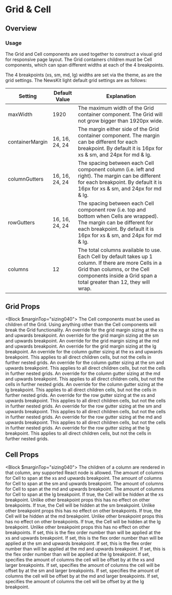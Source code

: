 

# Grid & Cell

## Overview

### Usage

The Grid and Cell components are used together to construct a visual grid for responsive page layout. The Grid containers children must be Cell components, which can span different widths at each of the 4 breakpoints.

The 4 breakpoints (xs, sm, md, lg) widths are set via the theme, as are the grid settings. The NewsKit light default grid settings are as follows:

| Setting         | Default Value  | Explanation                                                                                                                                                                                                    |
| --------------- | -------------- | -------------------------------------------------------------------------------------------------------------------------------------------------------------------------------------------------------------- |
| maxWidth        | 1920           | The maximum width of the Grid container component. The Grid will not grow bigger than 1920px wide.                                                                                                             |
| containerMargin | 16, 16, 24, 24 | The margin either side of the Grid container component. The margin can be different for each breakpoint. By default it is 16px for xs & sm, and 24px for md & lg.                                              |
| columnGutters   | 16, 16, 24, 24 | The spacing between each Cell component column (i.e. left and right). The margin can be different for each breakpoint. By default it is 16px for xs & sm, and 24px for md & lg.                                |
| rowGutters      | 16, 16, 24, 24 | The spacing between each Cell component row (i.e. top and bottom when Cells are wrapped). The margin can be different for each breakpoint. By default it is 16px for xs & sm, and 24px for md & lg.            |
| columns         | 12             | The total columns available to use. Each Cell by default takes up 1 column. If there are more Cells in a Grid than columns, or the Cell components inside a Grid span a total greater than 12, they will wrap. |

## Grid Props

<Block $marginTop="sizing040">
  <Prop name="children" type="Cell">
    The Cell components must be used as children of the Grid. Using anything other than the Cell components will break the Grid functionality.
  </Prop>
  <Prop name="xsMargin" type="SizingKeys">
    An override for the grid margin sizing at the xs and upwards breakpoint.
  </Prop>
  <Prop name="smMargin" type="SizingKeys">
    An override for the grid margin sizing at the sm and upwards breakpoint.
  </Prop>
  <Prop name="mdMargin" type="SizingKeys">
    An override for the grid margin sizing at the md and upwards breakpoint.
  </Prop>
  <Prop name="lgMargin" type="SizingKeys">
    An override for the grid margin sizing at the lg breakpoint.
  </Prop>
  <Prop name="xsColumnGutter" type="SizingKeys">
    An override for the column gutter sizing at the xs and upwards breakpoint. This applies to all direct children cells, but not the cells in further nested grids.
  </Prop>
  <Prop name="smColumnGutter" type="SizingKeys">
    An override for the column gutter sizing at the sm and upwards breakpoint. This applies to all direct children cells, but not the cells in further nested grids.
  </Prop>
  <Prop name="mdColumnGutter" type="SizingKeys">
    An override for the column gutter sizing at the md and upwards breakpoint. This applies to all direct children cells, but not the cells in further nested grids.
  </Prop>
  <Prop name="lgColumnGutter" type="SizingKeys">
    An override for the column gutter sizing at the lg breakpoint. This applies to all direct children cells, but not the cells in further nested grids.
  </Prop>
  <Prop name="xsRowGutter" type="SizingKeys">
    An override for the row gutter sizing at the xs and upwards breakpoint. This applies to all direct children cells, but not the cells in further nested grids.
  </Prop>
  <Prop name="smRowGutter" type="SizingKeys">
    An override for the row gutter sizing at the sm and upwards breakpoint. This applies to all direct children cells, but not the cells in further nested grids.
  </Prop>
  <Prop name="mdRowGutter" type="SizingKeys">
    An override for the row gutter sizing at the md and upwards breakpoint. This applies to all direct children cells, but not the cells in further nested grids.
  </Prop>
  <Prop name="lgRowGutter" type="SizingKeys">
    An override for the row gutter sizing at the lg breakpoint. This applies to all direct children cells, but not the cells in further nested grids.
  </Prop>
</Block>

## Cell Props

<Block $marginTop="sizing040">
  <Prop name="children" type="React.ReactNode">
    The children of a column are rendered in that column, any supported React
    node is allowed.
  </Prop>
  <Prop name="xs" type="number" default={1}>
    The amount of columns for Cell to span at the xs and upwards breakpoint.
  </Prop>
  <Prop name="sm" type="number" default={1}>
    The amount of columns for Cell to span at the sm and upwards breakpoint.
  </Prop>
  <Prop name="md" type="number" default={1}>
    The amount of columns for Cell to span at the md and upwards breakpoint.
  </Prop>
  <Prop name="lg" type="number" default={1}>
    The amount of columns for Cell to span at the lg breakpoint.
  </Prop>
  <Prop name="xsHidden" type="boolean" default={false}>
    If true, the Cell will be hidden at the xs breakpoint. Unlike other
    breakpoint props this has no effect on other breakpoints.
  </Prop>
  <Prop name="smHidden" type="boolean" default={false}>
    If true, the Cell will be hidden at the sm breakpoint. Unlike other
    breakpoint props this has no effect on other breakpoints.
  </Prop>
  <Prop name="mdHidden" type="boolean" default={false}>
    If true, the Cell will be hidden at the md breakpoint. Unlike other
    breakpoint props this has no effect on other breakpoints.
  </Prop>
  <Prop name="lgHidden" type="boolean" default={false}>
    If true, the Cell will be hidden at the lg breakpoint. Unlike other
    breakpoint props this has no effect on other breakpoints.
  </Prop>
  <Prop name="xsOrder" type="number">
    If set, this is the flex order number than will be applied at the xs and
    upwards breakpoint.
  </Prop>
  <Prop name="smOrder" type="number">
    If set, this is the flex order number than will be applied at the sm and
    upwards breakpoint.
  </Prop>
  <Prop name="mdOrder" type="number">
    If set, this is the flex order number than will be applied at the md and
    upwards breakpoint.
  </Prop>
  <Prop name="lgOrder" type="number">
    If set, this is the flex order number than will be applied at the lg
    breakpoint.
  </Prop>
  <Prop name="xsOffset" type="number">
   If set, specifies the amount of columns the cell will be offset by at the xs and larger breakpoints.
  </Prop>
  <Prop name="smOffset" type="number">
    If set, specifies the amount of columns the cell will be offset by at the sm and larger breakpoints.
  </Prop>
  <Prop name="mdOffset" type="number">
   If set, specifies the amount of columns the cell will be offset by at the md and larger breakpoints.
  </Prop>
  <Prop name="lgOffset" type="number">
If set, specifies the amount of columns the cell will be offset by at the lg breakpoint.
  </Prop>
</Block>
